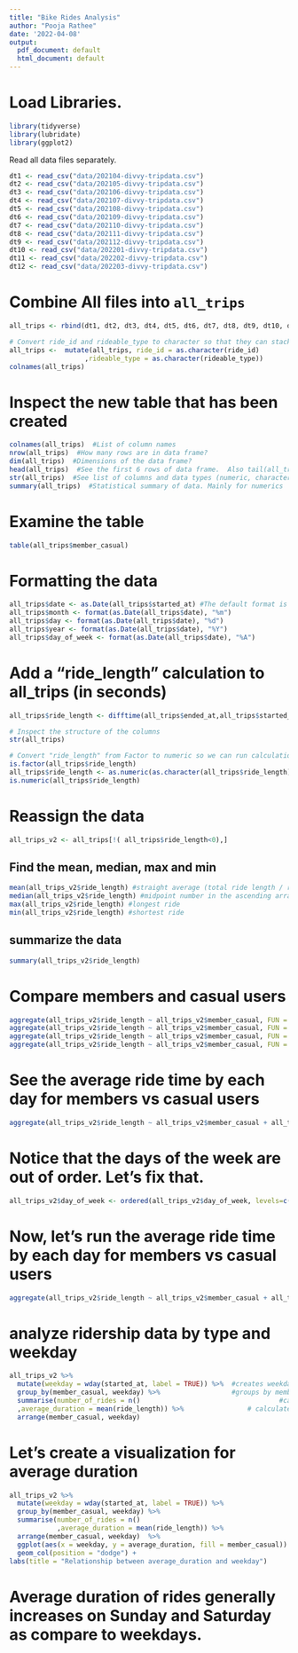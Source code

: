```yaml
---
title: "Bike Rides Analysis"
author: "Pooja Rathee"
date: '2022-04-08'
output:
  pdf_document: default
  html_document: default
---
```


# Load Libraries.

```r
library(tidyverse)
library(lubridate)
library(ggplot2)
```

Read all data files separately.

```r
dt1 <- read_csv("data/202104-divvy-tripdata.csv")
dt2 <- read_csv("data/202105-divvy-tripdata.csv")
dt3 <- read_csv("data/202106-divvy-tripdata.csv")
dt4 <- read_csv("data/202107-divvy-tripdata.csv")
dt5 <- read_csv("data/202108-divvy-tripdata.csv")
dt6 <- read_csv("data/202109-divvy-tripdata.csv")
dt7 <- read_csv("data/202110-divvy-tripdata.csv")
dt8 <- read_csv("data/202111-divvy-tripdata.csv")
dt9 <- read_csv("data/202112-divvy-tripdata.csv")
dt10 <- read_csv("data/202201-divvy-tripdata.csv")
dt11 <- read_csv("data/202202-divvy-tripdata.csv")
dt12 <- read_csv("data/202203-divvy-tripdata.csv")

```

# Combine All files into `all_trips`

```r
all_trips <- rbind(dt1, dt2, dt3, dt4, dt5, dt6, dt7, dt8, dt9, dt10, dt11, dt12)

# Convert ride_id and rideable_type to character so that they can stack correctly
all_trips <-  mutate(all_trips, ride_id = as.character(ride_id)
                   ,rideable_type = as.character(rideable_type)) 
colnames(all_trips)
```
# Inspect the new table that has been created
```r
colnames(all_trips)  #List of column names
nrow(all_trips)  #How many rows are in data frame?
dim(all_trips)  #Dimensions of the data frame?
head(all_trips)  #See the first 6 rows of data frame.  Also tail(all_trips)
str(all_trips)  #See list of columns and data types (numeric, character, etc)
summary(all_trips)  #Statistical summary of data. Mainly for numerics
```

# Examine the table
```r
table(all_trips$member_casual)
```

# Formatting the data
```r
all_trips$date <- as.Date(all_trips$started_at) #The default format is yyyy-mm-dd
all_trips$month <- format(as.Date(all_trips$date), "%m")
all_trips$day <- format(as.Date(all_trips$date), "%d")
all_trips$year <- format(as.Date(all_trips$date), "%Y")
all_trips$day_of_week <- format(as.Date(all_trips$date), "%A")
```                     
                           

# Add a "ride_length" calculation to all_trips (in seconds)
```r
all_trips$ride_length <- difftime(all_trips$ended_at,all_trips$started_at)

# Inspect the structure of the columns
str(all_trips)

# Convert "ride_length" from Factor to numeric so we can run calculations on the data
is.factor(all_trips$ride_length)
all_trips$ride_length <- as.numeric(as.character(all_trips$ride_length))
is.numeric(all_trips$ride_length)
```

# Reassign the data
```r
all_trips_v2 <- all_trips[!( all_trips$ride_length<0),]
```

## Find the mean, median, max and min
```r
mean(all_trips_v2$ride_length) #straight average (total ride length / rides)
median(all_trips_v2$ride_length) #midpoint number in the ascending array of ride lengths
max(all_trips_v2$ride_length) #longest ride
min(all_trips_v2$ride_length) #shortest ride
```

## summarize the data
```r
summary(all_trips_v2$ride_length)
```

# Compare members and casual users
```r
aggregate(all_trips_v2$ride_length ~ all_trips_v2$member_casual, FUN = mean)
aggregate(all_trips_v2$ride_length ~ all_trips_v2$member_casual, FUN = median)
aggregate(all_trips_v2$ride_length ~ all_trips_v2$member_casual, FUN = max)
aggregate(all_trips_v2$ride_length ~ all_trips_v2$member_casual, FUN = min)

```

# See the average ride time by each day for members vs casual users
```r
aggregate(all_trips_v2$ride_length ~ all_trips_v2$member_casual + all_trips_v2$day_of_week, FUN = mean)
```

# Notice that the days of the week are out of order. Let's fix that.
```r
all_trips_v2$day_of_week <- ordered(all_trips_v2$day_of_week, levels=c("Sunday", "Monday", "Tuesday", "Wednesday", "Thursday", "Friday", "Saturday"))
```
# Now, let's run the average ride time by each day for members vs casual users
```r
aggregate(all_trips_v2$ride_length ~ all_trips_v2$member_casual + all_trips_v2$day_of_week, FUN = mean)
```
# analyze ridership data by type and weekday
```r
all_trips_v2 %>% 
  mutate(weekday = wday(started_at, label = TRUE)) %>%  #creates weekday field using wday()
  group_by(member_casual, weekday) %>%                  #groups by member_casual and weekday
  summarise(number_of_rides = n()						          	#calculates the number of rides and average duration 
  ,average_duration = mean(ride_length)) %>% 	         	# calculates the average duration
  arrange(member_casual, weekday)							        	# sorts
```

# Let's create a visualization for average duration
```r
all_trips_v2 %>% 
  mutate(weekday = wday(started_at, label = TRUE)) %>% 
  group_by(member_casual, weekday) %>% 
  summarise(number_of_rides = n()
            ,average_duration = mean(ride_length)) %>% 
  arrange(member_casual, weekday)  %>% 
  ggplot(aes(x = weekday, y = average_duration, fill = member_casual)) +
  geom_col(position = "dodge") +
labs(title = "Relationship between average_duration and weekday")


```
# Average duration of rides generally increases on Sunday and Saturday as compare to weekdays.
